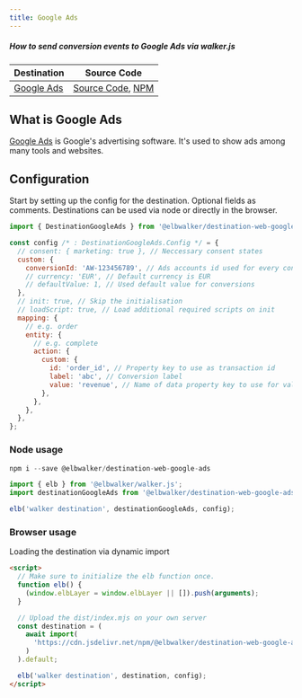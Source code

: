 ```yaml
---
title: Google Ads
---
```


##### How to send conversion events to Google Ads via walker.js

| Destination                                                              | Source Code                                                                                                                                                         |
| ------------------------------------------------------------------------ | ------------------------------------------------------------------------------------------------------------------------------------------------------------------- |
| [Google Ads](https://docs.elbwalker.com/destinations/details/google-ads) | [Source Code](https://github.com/elbwalker/walker.js/tree/main/destinations/google-ads), [NPM](https://www.npmjs.com/package/@elbwalker/destination-web-google-ads) |

## What is Google Ads

[Google Ads](https://ads.google.com/) is Google's advertising software. It's
used to show ads among many tools and websites.

## Configuration

Start by setting up the config for the destination. Optional fields as comments.
Destinations can be used via node or directly in the browser.

```js
import { DestinationGoogleAds } from '@elbwalker/destination-web-google-ads';

const config /* : DestinationGoogleAds.Config */ = {
  // consent: { marketing: true }, // Neccessary consent states
  custom: {
    conversionId: 'AW-123456789', // Ads accounts id used for every conversion
    // currency: 'EUR', // Default currency is EUR
    // defaultValue: 1, // Used default value for conversions
  },
  // init: true, // Skip the initialisation
  // loadScript: true, // Load additional required scripts on init
  mapping: {
    // e.g. order
    entity: {
      // e.g. complete
      action: {
        custom: {
          id: 'order_id', // Property key to use as transaction id
          label: 'abc', // Conversion label
          value: 'revenue', // Name of data property key to use for value
        },
      },
    },
  },
};
```

### Node usage

```js
npm i --save @elbwalker/destination-web-google-ads
```

```js
import { elb } from '@elbwalker/walker.js';
import destinationGoogleAds from '@elbwalker/destination-web-google-ads';

elb('walker destination', destinationGoogleAds, config);
```

### Browser usage

Loading the destination via dynamic import

```html
<script>
  // Make sure to initialize the elb function once.
  function elb() {
    (window.elbLayer = window.elbLayer || []).push(arguments);
  }

  // Upload the dist/index.mjs on your own server
  const destination = (
    await import(
      'https://cdn.jsdelivr.net/npm/@elbwalker/destination-web-google-ads/dist/index.mjs'
    )
  ).default;

  elb('walker destination', destination, config);
</script>
```
